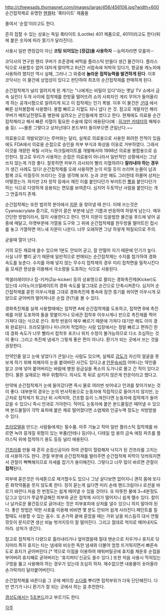 http://cfnewsads.thomasnet.com/images/large/456/456106.jpg?width=600
순간접착제로 유명한 [[헨켈]]社 '록타이트' 제품들

{{{+1 Cyanoacrylate}}}
줄여서 '순접'이라고도 한다.

흔히 접할 수 있는 상표는 독일 록타이트 (Loctite) 401 제품으로, 401이라고도 한다(뒤에 붙은 숫자에 따라 묽기가 달라진다).

사용시 일반 면장갑이 아닌 '''코팅 되어있는 [장갑]을 사용하자''' --능력자라면 모를까--

코닥사의 연구원 헨리 쿠버가 조준경에 써먹을 플라스틱 만들다 생긴 물건이다. 플라스틱으로 사용할수 없어 대차게 말아먹고 6년간 서랍속에 처박혀 있다가, 항공용 캐노피에 사용하려 했지만 역시 실패, 그러나 그 와중에 '''놀라운 접착능력을 발견하게 된다'''. 이후 코닥사는 이 물건에 상업성이 있다고 판단하여 최초의 순간접착제를 판매하게 된다.

순간접착제가 널리 알려지게 된 계기는 "나에게는 비밀이 있다"라는 옛날 TV 쇼에서 금속 실린더 두개 사이에 접착제를 한방울 떨어뜨려 쇼의 사회자인 게리 무어가 들어올리게 하는 공개시험으로 알려지게 되고 이 접착제는 인기 폭발. 이후 이 물건은 [[군대]] 에서 빠른 상처봉합에 사용했다. 봉합 빠르고 지혈도 되니 냅다 쓴 것. 참고로 개발자인 해리 쿠버가 베트남전쟁도중 병원에 실려오는 군인들에게 썼다고 한다. 현재에도 의료용 순간접착제라고 해서 빠른 지혈이 필요한 수술에 많이 애용된다(예 : [[히크만 카테터]]의 해체수술 등). ~~물론 그렇다고 상처난데다 본드부터 들이부으면 큰일난다.~~

의료용으로 개발되었다는 루머와는 달리, 실제로 의료용으로 사용한 화려한 전적이 있음에도 FDA에서 의료용 순접으로 승인을 피부 부식과 화상을 이유로 거부하였다. 그래서 이것을 개량한 옥틸 시아노 아크릴레이트를 개발해서야 1998년 의료용 봉합용으로 승인한다. 참고로 우리가 사용하는 순접은 의료용이 아니라서 일반적인 상황에서는 그냥 쓰지 않는게 가장 좋다. 잘못하면 피부가 괴사되어 빨리 지혈하려다 '''잘라내야 하는 경우'''가 생긴 사례도 있다! 순간접착제를 오래 사용하면 눈이 미칠 듯이 쓰리며 눈물이 남과 함께 코도 미칠듯이 쓰리다는 것을 생각해 보자. 눈과 코만 해도 그러한데 하물며 상처는 어떻겠는가.
하지만 2차 창작 등에서 깨진 이를 붙인다던가 부러트린 [[뿔]]을 붙인다던가 하는 식으로 다양하게 응용되는 면모를 보여준다. 심지어 두토막난 사람을 붙인다는 개그 연출까지 존재.

순간접착제는 또한 법의학 분야에서 [[지문]] 을 찾아낼 때 쓴다. 이때 쓰는것은 Cyanoacrylate 증기로, 지문이 묻은 부분에 남은 기름과 반응하여 하얗게 남는다. 매우 간단한 방법이라서, 많이 사용한다고 한다. 먼저 지문이 있을법한 물건을 후드에 넣어 공중에 매달고, 아랫부분에 가열용 도구와 그 위에 순간접착제를 한두방울 떨어트린 접시를 놓고 가열하면 어느새 지문이 나온다. 너무 오래하면 그냥 하얗게 떡칠되므로 주의.

굳을때 열이 난다.

거의 모든 재료에 쓸수 있으며 1분도 안되어 굳고, 잘 안떨어 지기 때문에 인기가 높다. 사실 너무 빨리 굳기 때문에 일반적으로 판매되는 순간접착제는 수지를 첨가하여 경화 속도를 늦춘다. 수지를 아예 넣지 않는 무수지 접착제의 경우 미리 접착면을 밀착시킨다음 모세관 현상을 이용해서 극소량을 도포하는 식으로 사용된다. 

액셀러레이터나 집-키커(Zip-kicker) 등의 상표명으로 팔리는 경화촉진제(Kicker)도 있는데 시아노아크릴레이트의 경화 속도를 말그대로 순간으로 단축시켜준다. 심지어 순간접착제를 묻힌 이쑤시개를 그대로 경화촉진제 통속에 잠깐 증기를 쐬이면 이쑤시개 모양으로 굳어버려 떨어져나온 순접 관(?)을 볼 수 있다. 

경화촉진제를 실제 사용할때에는 접착면 A에 순간접착제를 도포하고, 접착면 B에 촉진제를 미량 도포하여 둘을 맞붙이거나 모세관 접착후 이쑤시게나 핀으로 촉진제를 찍어 가져다 대는 식으로 쓴다. 화학 반응이 매우 빠르기 때문에 가져다 대기만 해도 이미 경화 완료된다. 프라모델이나 미니어처 작업하는 사람 입장에서는 정말 빠르고 편하긴 한데 경화 속도가 너무 빨라서 접착후 포즈나 위치 수정이 불가능하므로 다소 조심하는 것이 좋다. 그리고 촉진제 냄새가 그렇게 좋은 편이 아니다. 환기가 되는 곳에서 쓰는 것을 권장한다.

안약인줄 알고 눈에 넣었다가 큰일나는 사람도 있으며, 실제로 [[강도]]가 자신의 얼굴을 못보게 하기 위해 피해자의 눈을 붙여버린 사건도 있다고.[http://www.munhwa.com/news/view.html?no=2009081001032243057002 #] [[안문숙]]씨의 어머니는 약인줄 알고 코에 넣어 붙어버리는 바람에 병원 응급실을 폭소의 도가니로 몰고 간 적이 있다고 한다. 물론 실제로는 매우 위험하다. 의사도 목 뒤로 삼키지 않은게 천운이라고 했다고.

만약에 순간접착제가 눈에 들어갔다면 즉시 물로 여러번 씻어내고 안과를 찾아가보는 것이 좋다. 대부분의 경우는 눈의 반사작용으로 눈동자에 직접적으로 들어가지 않지만, 눈 근처로 접착제가 튀고난 뒤 시력저하, 건조함 등이 느껴진다면 눈동자에 접착제가 들어갔을 수 있으니 즉시 안과로 가야한다. 적어도 눈동자에 붙은 본드물질은 떼어낼 수 있으며 본드물질이 각막 표피에 붙은 채로 떨어졌다면 소염제와 인공누액 정도는 처방받을 수 있다.

[[프라모델]]을 만드는 사람들에게는 필수품. 아주 가늘고 작아 일반 플라스틱 접착제를 바르면 녹아 뭉개질 위험이 있는 부품(안테나 등)이나, 디테일 업 용의 금속 에칭 파츠를 플라스틱 위에 접착하기 용도 등등 널리 애용된다.

[[건프라]]를 만들 때 흔히 순접신공이라 하여 관절이 헐렁해져 낙지가 된 건프라를 고치는 데 사용하기도 한다. 관절 부분에 순간접착제를 발라주면 순간접착제 피막이 덧씌워지면서 관절이 뻑뻑해지므로 자세를 잡기가 용이해진다. 그렇다고 너무 많이 바르면 관절이 '''접착'''된다.

피부에 묻은것은 아세톤으로 제거할수도 있으나 그냥 살다보면 없어지니 괜히 몸에 또다른 화학약품을 붓지 않도록 한다. 정히 묻는게 싫다면 미리 손에 핸드크림이나 로션을 바르기 바란다.처음 한 번정도는 쉽게 떼어낼 수 있을 것이다. 또 따뜻한 물에 3~4분정도 담그고 있다가 쭈글쭈글해진 피부와 굳은 접착제 사이가 떨어지니 쉽게 뗄수 있다. 칼이나 날카로운 물건등으로 긁어내는 것은 피부표피에 상처를 낼수 있으니 하지 말아야 된다. 좋은 방법은 약한 사포를 이용해 비비면 몇 분도 안되어 쉽게 사라진다.페인트를 칠할때도 사용할 수 있는 꼼수. 또 손가락 끝에 묻었을 때는 가위 날을 비스듬히 대서 연필 깎듯이 문지르면 생선 비늘 벗겨지듯이 잘 떨어진다. 그리고 절대로 억지로 떼어내지도 마라. 상처가 생긴다.

참고로 접착제가 다량으로 흘러내리거나 엎어졌을때 절대 맨손으로 치우거나 휴지로 닦지마라.특히 휴지는 타는 냄새와 비슷한 독한 냄새와 더불어 엄청 뜨거워지면서 빠른속도로 휴지가 굳어버린다.[* 역으로 이점을 이용하여 매워버릴곳에 휴지를 채운후 순접을 부어버려 휴지째로 굳혀버리는 '휴지퍼티'신공도 쓸수 있다.]  또한 처음 사용시 막혀있는 구멍을 뚫고 사용해야 하는 경우가 있는데 조심히 하자. 재수없으면 내용물이 솟아올라 손가락끼리 달라붙어버린다.

순간접착제를 바른다음 그 곳에 베이킹 [[소다]]를 뿌리면 접착부위가 더욱 단단해진다. 다만 연기가 나니 환기가 잘 되는 곳에서 하는 걸 추천한다.

[[경상도]]에서는 [http://www.clien.net/cs2/bbs/board.php?bo_table=park&wr_id=1920678&page= 5초본드]라고 부르기도 한다.

[[각주]]
